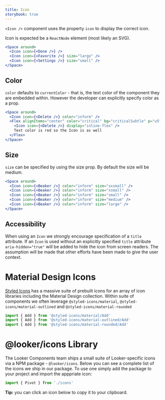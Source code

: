 ```yaml
---
title: Icon
storybook: true
---
```


`<Icon />` component uses the property `icon` to display the correct icon.

Icon is expected be a `ReactNode` element (most likely an SVG).

```jsx
<Space around>
  <Icon icon={<Done />} />
  <Icon icon={<Favorite />} size="large" />
  <Icon icon={<Settings />} size="small" />
</Space>
```

## Color

`color` defaults to `currentColor` - that is, the text color of the component they are embedded within. However the developer can explicitly specify color as a prop.

```jsx
<Space around>
  <Icon icon={<Delete />} color="inform" />
  <Flex alignItems="center" color="critical" bg="criticalSubtle" p="u5">
    <Icon icon={<Delete />} display="inline-flex" />
    Text color is red so the Icon is as well
  </Flex>
</Space>
```

## Size

`size` can be specified by using the size prop. By default the size will be medium.

```jsx
<Space around>
  <Icon icon={<Beaker />} color="inform" size="xxsmall" />
  <Icon icon={<Beaker />} color="inform" size="xsmall" />
  <Icon icon={<Beaker />} color="inform" size="small" />
  <Icon icon={<Beaker />} color="inform" size="medium" />
  <Icon icon={<Beaker />} color="inform" size="large" />
</Space>
```

## Accessibility

When using an `Icon` we strongly encourage specification of a `title` attribute. If an `Icon` is used without an explicitly specified `title` attribute `aria-hidden="true"` will be added to hide the icon from screen readers. The assumption will be made that other efforts have been made to give the user context.

# Material Design Icons

[Styled Icons](https://styled-icons.js.org/) has a massive suite of prebuilt icons for an array of icon libraries including the Material Design collection. Within suite of components we often leverage `@styled-icons/material`, `@styled-icons/material-outlined` and `@styled-icons/material-rounded`

```js static
import { Add } from '@styled-icons/material/Add'
import { Add } from '@styled-icons/material-outlined/Add'
import { Add } from '@styled-icons/material-rounded/Add'
```

# @looker/icons Library

The Looker Components team ships a small suite of Looker-specific icons via a NPM package - `@looker/icons`. Below you can see a complete list of the icons we ship in our package. To use one simply add the package to your project and import the apppriate icon:

```js static
import { Pivot } from './icons'
```

**Tip:** you can click an icon below to copy it to your clipboard.

<IconList />

